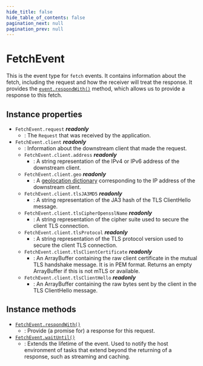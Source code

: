 ```yaml
---
hide_title: false
hide_table_of_contents: false
pagination_next: null
pagination_prev: null
---
```

# FetchEvent

This is the event type for `fetch` events. It contains information about the fetch, including the request and how the receiver will treat the response. 
It provides the [`event.respondWith()`](./prototype/respondWith.mdx) method, which allows us to provide a response to this fetch.

## Instance properties

- `FetchEvent.request` _**readonly**_
    - : The `Request` that was received by the application.
- `FetchEvent.client` _**readonly**_
    - : Information about the downstream client that made the request.
    - `FetchEvent.client.address` _**readonly**_
        - : A string representation of the IPv4 or IPv6 address of the downstream client.
    - `FetchEvent.client.geo` _**readonly**_
        - : A [geolocation dictionary](../../fastly:geolocation/getGeolocationForIpAddress.mdx) corresponding to the IP address of the downstream client.
    - `FetchEvent.client.tlsJA3MD5` _**readonly**_
        - : A string representation of the JA3 hash of the TLS ClientHello message.
    - `FetchEvent.client.tlsCipherOpensslName` _**readonly**_
        - : A string representation of the cipher suite used to secure the client TLS connection.
    - `FetchEvent.client.tlsProtocol` _**readonly**_
        - : A string representation of the TLS protocol version used to secure the client TLS connection.
    - `FetchEvent.client.tlsClientCertificate` _**readonly**_
        - : An ArrayBuffer containing the raw client certificate in the mutual TLS handshake message. It is in PEM format. Returns an empty ArrayBuffer if this is not mTLS or available.
    - `FetchEvent.client.tlsClientHello` _**readonly**_
        - : An ArrayBuffer containing the raw bytes sent by the client in the TLS ClientHello message.

## Instance methods

- [`FetchEvent.respondWith()`](./prototype/respondWith.mdx)
    - : Provide (a promise for) a response for this request.
- [`FetchEvent.waitUntil()`](./prototype/waitUntil.mdx)
    - : Extends the lifetime of the event. Used to notify the host environment of tasks that extend beyond the returning of a response, such as streaming and caching.
